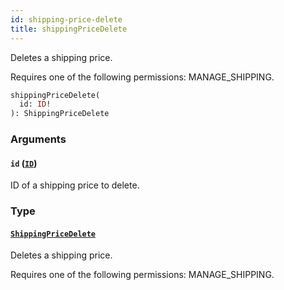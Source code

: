 ```yaml
---
id: shipping-price-delete
title: shippingPriceDelete
---
```


Deletes a shipping price.

Requires one of the following permissions: MANAGE_SHIPPING.

```graphql
shippingPriceDelete(
  id: ID!
): ShippingPriceDelete
```

### Arguments

#### `id` ([`ID`](../../../developer/api-reference/scalars/id))

ID of a shipping price to delete.

### Type

#### [`ShippingPriceDelete`](../../../developer/api-reference/objects/shipping-price-delete)

Deletes a shipping price.

Requires one of the following permissions: MANAGE_SHIPPING.
